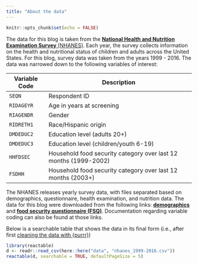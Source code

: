 ```yaml
---
title: "About the data"
---
```


```r
knitr::opts_chunk$set(echo = FALSE)
```

The data for this blog is taken from the [**National Health and Nutrition Examination Survey** (NHANES)](https://www.cdc.gov/nchs/nhanes/index.htm). Each year, the survey collects information on the health and nutritional status of children and adults across the United States. For this blog, survey data was taken from the years 1999 - 2016. The data was narrowed down to the following variables of interest:

::: l-body
| Variable Code    | Description                                                       |
|------------------|-------------------------------------------------------------------|
| `SEQN`           | Respondent ID                                                     |
| `RIDAGEYR`       | Age in years at screening                                         |
| `RIAGENDR`       | Gender                                                            |
| `RIDRETH1`       | Race/Hispanic origin                                              |
| `DMDEDUC2`       | Education level (adults 20+)                                      |
| `DMDEDUC3`       | Education level (children/youth 6-19)                             |
| `HHFDSEC`        | Household food security category over last 12 months (1999-2002)  |
| `FSDHH`          | Household food security category over last 12 months (2003+)      |
:::

The NHANES releases yearly survey data, with files separated based on demographics, questionnaire, health examination, and nutrition data. The data for this blog were downloaded from the following links: [**demographics**](https://wwwn.cdc.gov/nchs/nhanes/search/datapage.aspx?Component=Demographics) and [**food security questionnaire (FSQ)**](https://wwwn.cdc.gov/nchs/nhanes/search/datapage.aspx?Component=Questionnaire). Documentation regarding variable coding can also be found at those links. 


Below is a searchable table that shows the data in its final form (i.e., after first [cleaning the data with {purrr}](_posts/data-cleaning-with-purrr/data-cleaning-with-purrr.html))


```r
library(reactable)
d <- readr::read_csv(here::here("data", "nhanes_1999-2016.csv"))
reactable(d, searchable = TRUE, defaultPageSize = 5)
```


